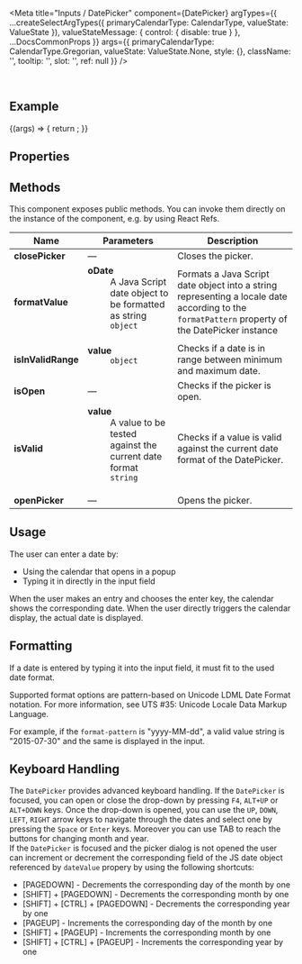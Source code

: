 
<Meta
  title="Inputs / DatePicker"
  component={DatePicker}
  argTypes={{
    ...createSelectArgTypes({ primaryCalendarType: CalendarType, valueState: ValueState }),
    valueStateMessage: { control: { disable: true } },
    ...DocsCommonProps
  }}
  args={{
    primaryCalendarType: CalendarType.Gregorian,
    valueState: ValueState.None,
    style: {},
    className: '',
    tooltip: '',
    slot: '',
    ref: null
  }}
/>

<DocsHeader />

<br />

## Example

<Canvas>
  <Story name="Default">
    {(args) => {
      return <DatePicker {...args} />;
    }}
  </Story>
</Canvas>

## Properties

<ArgsTable story="." />

## Methods

This component exposes public methods. You can invoke them directly on the instance of the component, e.g. by using React Refs.

| Name               | Parameters                                                                                                                                                         | Description                                                                                                                                                |
| ------------------ | ------------------------------------------------------------------------------------------------------------------------------------------------------------------ | ---------------------------------------------------------------------------------------------------------------------------------------------------------- |
| **closePicker**    | &mdash;                                                                                                                                                            | Closes the picker.                                                                                                                                         |
| **formatValue**    | <dl><dt className="methodText">**oDate**</dt><dd className="methodText">A Java Script date object to be formatted as string</dd><dd><code>object</code></dd></dl>  | Formats a Java Script date object into a string representing a locale date according to the <code>formatPattern</code> property of the DatePicker instance |
| **isInValidRange** | <dl><dt className="methodText">**value**</dt><dd><code>object</code></dd></dl>                                                                                     | Checks if a date is in range between minimum and maximum date.                                                                                             |
| **isOpen**         | &mdash;                                                                                                                                                            | Checks if the picker is open.                                                                                                                              |
| **isValid**        | <dl><dt className="methodText">**value**</dt><dd className="methodText">A value to be tested against the current date format</dd><dd><code>string</code></dd></dl> | Checks if a value is valid against the current date format of the DatePicker.                                                                              |
| **openPicker**     | &mdash;                                                                                                                                                            | Opens the picker.                                                                                                                                          |

## Usage

The user can enter a date by:

- Using the calendar that opens in a popup
- Typing it in directly in the input field

When the user makes an entry and chooses the enter key, the calendar shows the corresponding date. When the user directly triggers the calendar display, the actual date is displayed.

## Formatting

If a date is entered by typing it into the input field, it must fit to the used date format.

Supported format options are pattern-based on Unicode LDML Date Format notation. For more information, see <ui5-link target="_blank" href="http://unicode.org/reports/tr35/#Date_Field_Symbol_Table" class="api-table-content-cell-link">UTS #35: Unicode Locale Data Markup Language</ui5-link>.

For example, if the `format-pattern` is "yyyy-MM-dd", a valid value string is "2015-07-30" and the same is displayed in the input.

## Keyboard Handling

The `DatePicker` provides advanced keyboard handling. If the `DatePicker` is focused, you can open or close the drop-down by pressing `F4`, `ALT+UP` or `ALT+DOWN` keys. Once the drop-down is opened, you can use the `UP`, `DOWN`, `LEFT`, `RIGHT` arrow keys to navigate through the dates and select one by pressing the `Space` or `Enter` keys. Moreover you can use TAB to reach the buttons for changing month and year.  
If the `DatePicker` is focused and the picker dialog is not opened the user can increment or decrement the corresponding field of the JS date object referenced by `dateValue` propery by using the following shortcuts:

- \[PAGEDOWN\] - Decrements the corresponding day of the month by one
- \[SHIFT\] + \[PAGEDOWN\] - Decrements the corresponding month by one
- \[SHIFT\] + \[CTRL\] + \[PAGEDOWN\] - Decrements the corresponding year by one
- \[PAGEUP\] - Increments the corresponding day of the month by one
- \[SHIFT\] + \[PAGEUP\] - Increments the corresponding month by one
- \[SHIFT\] + \[CTRL\] + \[PAGEUP\] - Increments the corresponding year by one
